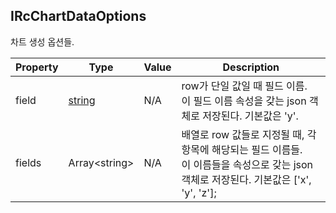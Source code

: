 ## IRcChartDataOptions

차트 생성 옵션들.

| Property | Type | Value | Description |
| ----------- | ----------- | ----------- | ----------- |
| field | [string](https://developer.mozilla.org/en-US/docs/Web/JavaScript/Reference/Global_Objects/String) | N/A | row가 단일 값일 때 필드 이름.<br/> 이 필드 이름 속성을 갖는 json 객체로 저장된다.  기본값은 'y'. |
| fields | Array\<string> | N/A | 배열로 row 값들로 지정될 때, 각 항목에 해당되는 필드 이름들.<br/> 이 이름들을 속성으로 갖는 json 객체로 저장된다.  기본값은 ['x', 'y', 'z']; |